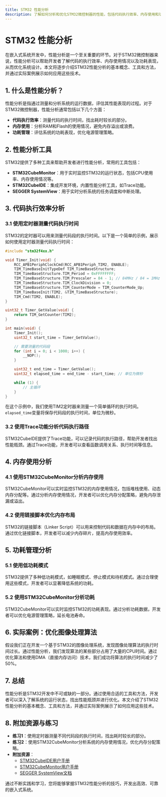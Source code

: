 ```yaml
---
title: STM32 性能分析
description: 了解如何分析和优化STM32微控制器的性能，包括代码执行效率、内存使用和功耗管理。
---
```


# STM32 性能分析

在嵌入式系统开发中，性能分析是一个至关重要的环节。对于STM32微控制器来说，性能分析可以帮助开发者了解代码的执行效率、内存使用情况以及功耗表现，从而优化系统设计。本文将逐步介绍STM32性能分析的基本概念、工具和方法，并通过实际案例展示如何应用这些技术。

## 1. 什么是性能分析？

性能分析是指通过测量和分析系统的运行数据，评估其性能表现的过程。对于STM32微控制器，性能分析通常包括以下几个方面：

- **代码执行效率**：测量代码的执行时间，找出耗时较长的部分。
- **内存使用**：分析RAM和Flash的使用情况，避免内存溢出或浪费。
- **功耗管理**：评估系统的功耗表现，优化电源管理策略。

## 2. 性能分析工具

STM32提供了多种工具来帮助开发者进行性能分析，常用的工具包括：

- **STM32CubeMonitor**：用于实时监控STM32的运行状态，包括CPU使用率、内存使用情况等。
- **STM32CubeIDE**：集成开发环境，内置性能分析工具，如Trace功能。
- **SEGGER SystemView**：用于实时分析系统的任务调度和中断处理。

## 3. 代码执行效率分析

### 3.1 使用定时器测量代码执行时间

STM32的定时器可以用来测量代码段的执行时间。以下是一个简单的示例，展示如何使用定时器测量代码执行时间：

```c
#include "stm32f4xx.h"

void Timer_Init(void) {
    RCC_APB1PeriphClockCmd(RCC_APB1Periph_TIM2, ENABLE);
    TIM_TimeBaseInitTypeDef TIM_TimeBaseStructure;
    TIM_TimeBaseStructure.TIM_Period = 0xFFFFFFFF;
    TIM_TimeBaseStructure.TIM_Prescaler = 84 - 1; // 84MHz / 84 = 1MHz
    TIM_TimeBaseStructure.TIM_ClockDivision = 0;
    TIM_TimeBaseStructure.TIM_CounterMode = TIM_CounterMode_Up;
    TIM_TimeBaseInit(TIM2, &TIM_TimeBaseStructure);
    TIM_Cmd(TIM2, ENABLE);
}

uint32_t Timer_GetValue(void) {
    return TIM_GetCounter(TIM2);
}

int main(void) {
    Timer_Init();
    uint32_t start_time = Timer_GetValue();

    // 需要测量的代码段
    for (int i = 0; i < 1000; i++) {
        __NOP();
    }

    uint32_t end_time = Timer_GetValue();
    uint32_t elapsed_time = end_time - start_time; // 单位为微秒

    while (1) {
        // 主循环
    }
}
```

在这个示例中，我们使用TIM2定时器来测量一个简单循环的执行时间。`elapsed_time`变量将保存代码段的执行时间，单位为微秒。

### 3.2 使用Trace功能分析代码执行路径

STM32CubeIDE提供了Trace功能，可以记录代码的执行路径，帮助开发者找出性能瓶颈。通过Trace功能，开发者可以查看函数调用关系、执行时间等信息。

## 4. 内存使用分析

### 4.1 使用STM32CubeMonitor分析内存使用

STM32CubeMonitor可以实时监控STM32的内存使用情况，包括堆栈使用、动态内存分配等。通过分析内存使用情况，开发者可以优化内存分配策略，避免内存泄漏或溢出。

### 4.2 使用链接脚本优化内存布局

STM32的链接脚本（Linker Script）可以用来控制代码和数据在内存中的布局。通过优化链接脚本，开发者可以减少内存碎片，提高内存使用效率。

## 5. 功耗管理分析

### 5.1 使用低功耗模式

STM32提供了多种低功耗模式，如睡眠模式、停止模式和待机模式。通过合理使用这些模式，开发者可以显著降低系统的功耗。

### 5.2 使用STM32CubeMonitor分析功耗

STM32CubeMonitor可以实时监控STM32的功耗表现。通过分析功耗数据，开发者可以优化电源管理策略，延长电池寿命。

## 6. 实际案例：优化图像处理算法

假设我们正在开发一个基于STM32的图像处理系统，发现图像处理算法的执行时间过长。通过性能分析，我们发现算法的某些部分占用了大量的CPU时间。通过优化算法和使用DMA（直接内存访问）技术，我们成功将算法的执行时间减少了50%。

## 7. 总结

性能分析是STM32开发中不可或缺的一部分。通过使用合适的工具和方法，开发者可以深入了解系统的运行状态，找出性能瓶颈并进行优化。本文介绍了STM32性能分析的基本概念、工具和方法，并通过实际案例展示了如何应用这些技术。

## 8. 附加资源与练习

- **练习1**：使用定时器测量不同代码段的执行时间，找出耗时较长的部分。
- **练习2**：使用STM32CubeMonitor分析系统的内存使用情况，优化内存分配策略。
- **附加资源**：
  - [STM32CubeIDE用户手册](https://www.st.com/en/development-tools/stm32cubeide.html)
  - [STM32CubeMonitor用户手册](https://www.st.com/en/development-tools/stm32cubemonitor.html)
  - [SEGGER SystemView文档](https://www.segger.com/products/development-tools/systemview/)

通过不断实践和学习，您将能够掌握STM32性能分析的技巧，开发出高效、可靠的嵌入式系统。